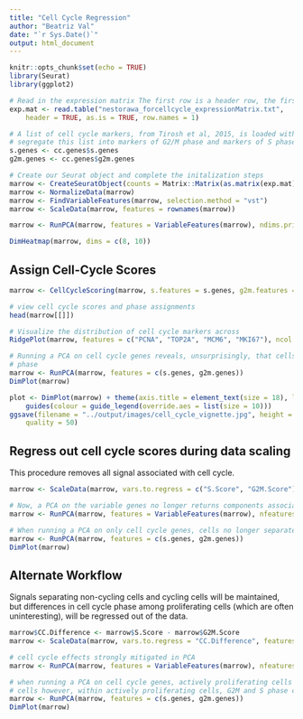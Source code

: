 ```yaml
---
title: "Cell Cycle Regression"
author: "Beatriz Val"
date: "`r Sys.Date()`"
output: html_document
---
```


```r
knitr::opts_chunk$set(echo = TRUE)
library(Seurat)
library(ggplot2)
```

```r

# Read in the expression matrix The first row is a header row, the first column is rownames
exp.mat <- read.table("nestorawa_forcellcycle_expressionMatrix.txt",
    header = TRUE, as.is = TRUE, row.names = 1)

# A list of cell cycle markers, from Tirosh et al, 2015, is loaded with Seurat.  We can
# segregate this list into markers of G2/M phase and markers of S phase
s.genes <- cc.genes$s.genes
g2m.genes <- cc.genes$g2m.genes

# Create our Seurat object and complete the initalization steps
marrow <- CreateSeuratObject(counts = Matrix::Matrix(as.matrix(exp.mat), sparse = T))
marrow <- NormalizeData(marrow)
marrow <- FindVariableFeatures(marrow, selection.method = "vst")
marrow <- ScaleData(marrow, features = rownames(marrow))
```

```r
marrow <- RunPCA(marrow, features = VariableFeatures(marrow), ndims.print = 6:10, nfeatures.print = 10)
```

```r
DimHeatmap(marrow, dims = c(8, 10))
```

## Assign Cell-Cycle Scores

```r
marrow <- CellCycleScoring(marrow, s.features = s.genes, g2m.features = g2m.genes, set.ident = TRUE)

# view cell cycle scores and phase assignments
head(marrow[[]])
```

```r
# Visualize the distribution of cell cycle markers across
RidgePlot(marrow, features = c("PCNA", "TOP2A", "MCM6", "MKI67"), ncol = 2)
```

```r
# Running a PCA on cell cycle genes reveals, unsurprisingly, that cells separate entirely by
# phase
marrow <- RunPCA(marrow, features = c(s.genes, g2m.genes))
DimPlot(marrow)
```

```r
plot <- DimPlot(marrow) + theme(axis.title = element_text(size = 18), legend.text = element_text(size = 18)) +
    guides(colour = guide_legend(override.aes = list(size = 10)))
ggsave(filename = "../output/images/cell_cycle_vignette.jpg", height = 7, width = 12, plot = plot,
    quality = 50)
```

## Regress out cell cycle scores during data scaling

This procedure removes all signal associated with cell cycle. 

```r
marrow <- ScaleData(marrow, vars.to.regress = c("S.Score", "G2M.Score"), features = rownames(marrow))
```

```r
# Now, a PCA on the variable genes no longer returns components associated with cell cycle
marrow <- RunPCA(marrow, features = VariableFeatures(marrow), nfeatures.print = 10)
```

```r
# When running a PCA on only cell cycle genes, cells no longer separate by cell-cycle phase
marrow <- RunPCA(marrow, features = c(s.genes, g2m.genes))
DimPlot(marrow)
```

## Alternate Workflow

Signals separating non-cycling cells and cycling cells will be maintained, but differences in cell cycle phase among proliferating cells (which are often uninteresting), will be regressed out of the data.

```r
marrow$CC.Difference <- marrow$S.Score - marrow$G2M.Score
marrow <- ScaleData(marrow, vars.to.regress = "CC.Difference", features = rownames(marrow))
```

```r
# cell cycle effects strongly mitigated in PCA
marrow <- RunPCA(marrow, features = VariableFeatures(marrow), nfeatures.print = 10)
```

```r
# when running a PCA on cell cycle genes, actively proliferating cells remain distinct from G1
# cells however, within actively proliferating cells, G2M and S phase cells group together
marrow <- RunPCA(marrow, features = c(s.genes, g2m.genes))
DimPlot(marrow)
```
